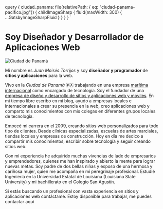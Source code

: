 
  query {
    ciudad_panama: file(relativePath: { eq: "ciudad-panama-pacifico.jpg"}) {
      childImageSharp {
        fluid(maxWidth: 300) {
          ...GatsbyImageSharpFluid
        }
      }
    }
  }
`

# Soy Diseñador y Desarrollador de Aplicaciones Web

<Img 
  fluid={props.data.ciudad_panama.childImageSharp.fluid}
  className="image-float-left small-shadow small-border"
  alt='Ciudad de Panamá'
/>

Mi nombre es _Juan Moisés Torrijos_ y soy **diseñador y programador** de **sitios y aplicaciones** para la web.

Vivo en la _Ciudad de Panamá_ 🇵🇦 trabajando en una empresa [marítima internacional](https://intermaritime.org/) como encargado de tecnología. Soy el fundador de una [empresa de diseño y desarrollo de sitios y aplicaciones web y móviles](https://digiartes.com). En mi tiempo libre escribo en mi blog, ayudo a empresas locales e internacionales a crear su presencia en la web, creo aplicaciones web y comparto mis conocimientos con mis colegas en diferentes grupos locales de tecnología.

Empecé mi carrera en el 2009, creando sitios web personalizados para todo tipo de clientes. Desde clínicas especializadas, escuelas de artes marciales, tiendas locales y empresas de construcción. Hoy en día me dedico a compartir mis conocimientos, escribir sobre tecnología y seguir creando sitios web.

Con mi experiencia he adquirido muchas vivencias de lado de empresarios y emprendedores, quienes me han inspirado y abierto la mente para lograr nuevas metas. Soy padre de dos bellas niñas y esposo de una hermosa y cariñosa mujer, quien me acompaña en mi peregrinaje profesional. Estudié Ingeniería en la Universidad Estatal de Louisiana (Louisiana State University) y mi bachillerato en el Colegio San Agustín.

Si estás buscando un profesional con vasta experiencia en sitios y aplicaciones web contáctame. Estoy disponible para trabajar, me puedes <Link to="/contactame">contactar aquí</Link>